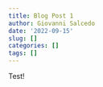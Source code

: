```yaml
---
title: Blog Post 1
author: Giovanni Salcedo
date: '2022-09-15'
slug: []
categories: []
tags: []
---
```

Test!